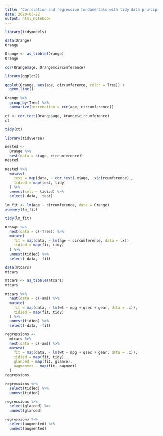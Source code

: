 ```yaml
---
title: "Correlation and regression fundamentals with tidy data principles"
date: 2020-05-22
output: html_notebook
---
```



```r
library(tidymodels)
```

```r
data(Orange)
Orange
```

```r
Orange <- as_tibble(Orange)
Orange
```

```r
cor(Orange$age, Orange$circumference)
```

```r
library(ggplot2)

ggplot(Orange, aes(age, circumference, color = Tree)) +
  geom_line()
```

```r
Orange %>%
  group_by(Tree) %>%
  summarize(correnation = cor(age, circumference))
```

```r
ct <- cor.test(Orange$age, Orange$circumference)
ct
```

```r
tidy(ct)
```


```r
library(tidyverse)
```

```r
nested <-
  Orange %>%
  nest(data = c(age, circumference))
nested
```

```r
nested %>%
  mutate(
    test = map(data, ~ cor.test(.x$age, .x$circumference)),
    tidied = map(test, tidy)
  ) %>%
  unnest(cols = tidied) %>%
  select(-data, -test)
```

```r
lm_fit <- lm(age ~ circumference, data = Orange)
summary(lm_fit)
```

```r
tidy(lm_fit)
```

```r
Orange %>%
  nest(data = c(-Tree)) %>%
  mutate(
    fit = map(data, ~ lm(age ~ circumference, data = .x)),
    tidied = map(fit, tidy)
  ) %>%
  unnest(tidied) %>%
  select(-data, -fit)
```

```r
data(mtcars)
mtcars
```

```r
mtcars <- as_tibble(mtcars)
mtcars
```

```r
mtcars %>%
  nest(data = c(-am)) %>%
  mutate(
    fit = map(data, ~ lm(wt ~ mpg + qsec + gear, data = .x)),
    tidied = map(fit, tidy)
  ) %>%
  unnest(tidied) %>%
  select(-data, -fit)
```

```r
regressions <-
  mtcars %>%
  nest(data = c(-am)) %>%
  mutate(
    fit = map(data, ~ lm(wt ~ mpg + qsec + gear, data = .x)),
    tidied = map(fit, tidy),
    glanced = map(fit, glance),
    augmented = map(fit, augment)
  )
regressions
```

```r
regressions %>% 
  select(tidied) %>% 
  unnest(tidied)
```

```r
regressions %>% 
  select(glanced) %>% 
  unnest(glanced)
```

```r
regressions %>% 
  select(augmented) %>% 
  unnest(augmented)
```










